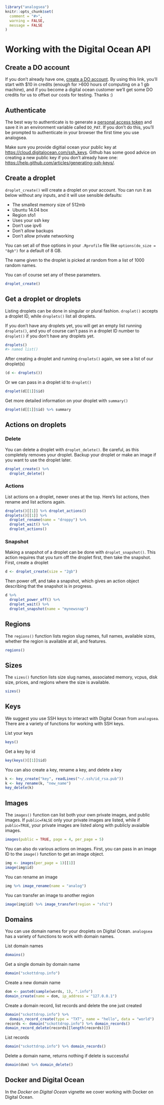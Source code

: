 <!--
%\VignetteEngine{knitr::knitr}
%\VignetteIndexEntry{Working with the Digital Ocean API}
%\VignetteEncoding{UTF-8}
-->

```r
library("analogsea")
knitr::opts_chunk$set(
  comment = "#>",
  warning = FALSE,
  message = FALSE
)
```


Working with the Digital Ocean API
======

## Create a DO account

If you don't already have one, [create a DO account](https://www.digitalocean.com/?refcode=0740f5169634). By using this link, you'll start with $10 in credits (enough for >600 hours of computing on a 1 gb machine), and if you become a digital ocean customer we'll get some DO credits for us to offset our costs for testing. Thanks :)

## Authenticate

The best way to authenticate is to generate a [personal access token](https://cloud.digitalocean.com/settings/tokens/new) and save it in an environment variable called `DO_PAT`.  If you don't do this, you'll be prompted to authenticate in your browser the first time you use analogsea.

Make sure you provide digitial ocean your public key at <https://cloud.digitalocean.com/ssh_keys>. Github has some good advice on creating a new public key if you don't already have one: <https://help.github.com/articles/generating-ssh-keys/>.

## Create a droplet

`droplet_create()` will create a droplet on your account. You can run it as below without any inputs, and it will use sensible defaults:

* The smallest memory size of 512mb
* Ubuntu 14.04 box
* Region sfo1
* Uses your ssh key
* Don't use ipv6
* Don't allow backups
* Don't allow private networking

You can set all of thse options in your `.Rprofile` file like `options(do_size = "8gb")` for a default of 8 GB.

The name given to the droplet is picked at random from a list of 1000 random names.

You can of course set any of these parameters.

```r
droplet_create()
```

## Get a droplet or droplets

Listing droplets can be done in singular or plural fashion. `droplet()` accepts a droplet ID, while `droplets()` list all droplets.

If you don't have any droplets yet, you will get an empty list running `droplets()`, and you of course can't pass in a droplet ID number to `droplet()` if you don't have any droplets yet.

```r
droplets()
#> named list()
```

After creating a droplet and running `droplets()` again, we see a list of our droplet(s)

```r
(d <- droplets())
```

Or we can pass in a droplet id to `droplet()`

```r
droplet(d[[1]]$id)
```

Get more detailed information on your droplet with `summary()`

```r
droplet(d[[1]]$id) %>% summary
```

## Actions on droplets

### Delete

You can delete a droplet with `droplet_delete()`. Be careful, as this completely removes your droplet. Backup your droplet or make an image if you want to use the droplet later.

```r
droplet_create() %>%
  droplet_delete()
```

### Actions

List actions on a droplet, newer ones at the top. Here's list actions, then rename and list actions again.

```r
droplets()[[1]] %>% droplet_actions()
droplets()[[1]] %>%
  droplet_rename(name = "droppy") %>%
  droplet_wait() %>%
  droplet_actions()
```

### Snapshot

Making a snapshot of a droplet can be done with `droplet_snapshot()`. This action requires that you turn off the droplet first, then take the snapshot. First, create a droplet

```r
d <- droplet_create(size = "2gb")
```

Then power off, and take a snapshot, which gives an action object describing that the snapshot is in progress.

```r
d %>%
  droplet_power_off() %>%
  droplet_wait() %>%
  droplet_snapshot(name = "mynewsnap")
```

## Regions

The `regions()` function lists region slug names, full names, available sizes, whether the region is available at all, and features.

```r
regions()
```

## Sizes

The `sizes()` function lists size slug names, associated memory, vcpus, disk size, prices, and regions where the size is available.

```r
sizes()
```

## Keys

We suggest you use SSH keys to interact with Digital Ocean from `analogsea`. There are a variety of functions for working with SSH keys.

List your keys

```r
keys()
```

Get a key by id

```r
key(keys()[[1]]$id)
```

You can also create a key, rename a key, and delete a key

```r
k <- key_create("key", readLines("~/.ssh/id_rsa.pub"))
k <- key_rename(k, "new_name")
key_delete(k)
```

## Images

The `images()` function can list both your own private images, and public images. If `public=FALSE` only your private images are listed, while if `public=TRUE`, your private images are listed along with publicly avaialble images.

```r
images(public = TRUE, page = 4, per_page = 5)
```

You can also do various actions on images. First, you can pass in an image ID to the `image()` function to get an image object.

```r
img <- images(per_page = 1)[[1]]
image(img$id)
```

You can rename an image

```r
img %>% image_rename(name = "analog")
```

You can transfer an image to another region

```r
image(img$id) %>% image_transfer(region = "sfo1")
```

## Domains

You can use domain names for your droplets on Digital Ocean. `analogsea` has a variety of functions to work with domain names.

List domain names

```r
domains()
```

Get a single domain by domain name

```r
domain("sckottdrop.info")
```

Create a new domain name

```r
dom <- paste0(sample(words, 1), ".info")
domain_create(name = dom, ip_address = "127.0.0.1")
```

Create a domain record, list records and delete the one just created

```r
domain("sckottdrop.info") %>%
  domain_record_create(type = "TXT", name = "hello", data = "world")
records <- domain("sckottdrop.info") %>% domain_records()
domain_record_delete(records[[length(records)]])
```

List records

```r
domain("sckottdrop.info") %>% domain_records()
```

Delete a domain name, returns nothing if delete is successful

```r
domain(dom) %>% domain_delete()
```

## Docker and Digital Ocean

In the _Docker on Digital Ocean_ vignette we cover working with Docker on Digital Ocean.
